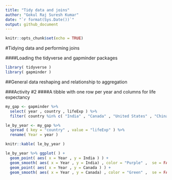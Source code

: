 ```yaml
---
title: "Tidy data and joins"
author: "Gokul Raj Suresh Kumar"
date: "`r format(Sys.Date())`"
output: github_document
---
```


```r
knitr::opts_chunk$set(echo = TRUE)
```

#Tidying data and performing joins

####Loading the tidyverse and gapminder packages

```r
library( tidyverse )
library( gapminder )
```

##General data reshaping and relationship to aggregation

###Activity #2 
####A tibble with one row per year and columns for life expectancy

```r
my_gap <- gapminder %>% 
  select( year , country , lifeExp ) %>% 
  filter( country %in% c( "India" , "Canada" , "United States" , "China" , "Japan" ) )

le_by_year <- my_gap %>% 
  spread ( key = "country" , value = "lifeExp" ) %>% 
  rename( Year = year )

knitr::kable( le_by_year )

le_by_year %>% ggplot( ) +
  geom_point( aes( x = Year , y = India ) ) +  
  geom_smooth( aes( x = Year , y = India) , color = "Purple" ,  se = FALSE ) +
  geom_point( aes( x = Year , y = Canada ) ) +  
  geom_smooth( aes( x = Year , y = Canada) , color = "Green" ,  se = FALSE ) 

```

